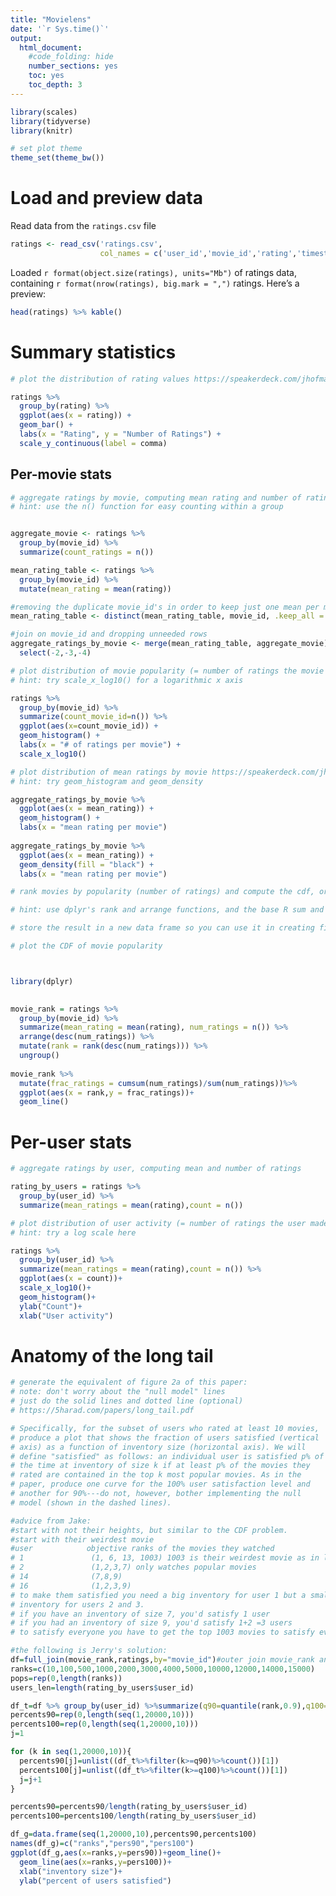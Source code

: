 ```yaml
---
title: "Movielens"
date: '`r Sys.time()`'
output:
  html_document:
    #code_folding: hide
    number_sections: yes
    toc: yes
    toc_depth: 3
---
```


```r
library(scales)
library(tidyverse)
library(knitr)

# set plot theme
theme_set(theme_bw())
```

# Load and preview data

Read data from the `ratings.csv` file
```r
ratings <- read_csv('ratings.csv',
                    col_names = c('user_id','movie_id','rating','timestamp'))
```

Loaded `r format(object.size(ratings), units="Mb")` of ratings data, containing `r format(nrow(ratings), big.mark = ",")` ratings. Here's a preview:
```r
head(ratings) %>% kable()
```

# Summary statistics

```r
# plot the distribution of rating values https://speakerdeck.com/jhofman/modeling-social-data-lecture-2-introduction-to-counting?slide=26

ratings %>% 
  group_by(rating) %>% 
  ggplot(aes(x = rating)) +
  geom_bar() + 
  labs(x = "Rating", y = "Number of Ratings") +
  scale_y_continuous(label = comma)


```

## Per-movie stats

```r
# aggregate ratings by movie, computing mean rating and number of ratings
# hint: use the n() function for easy counting within a group


aggregate_movie <- ratings %>% 
  group_by(movie_id) %>% 
  summarize(count_ratings = n()) 

mean_rating_table <- ratings %>% 
  group_by(movie_id) %>% 
  mutate(mean_rating = mean(rating)) 

#removing the duplicate movie_id's in order to keep just one mean per movie_id
mean_rating_table <- distinct(mean_rating_table, movie_id, .keep_all = TRUE)

#join on movie_id and dropping unneeded rows
aggregate_ratings_by_movie <- merge(mean_rating_table, aggregate_movie) %>% 
  select(-2,-3,-4)


```

```r
# plot distribution of movie popularity (= number of ratings the movie received)
# hint: try scale_x_log10() for a logarithmic x axis

ratings %>% 
  group_by(movie_id) %>% 
  summarize(count_movie_id=n()) %>% 
  ggplot(aes(x=count_movie_id)) +
  geom_histogram() + 
  labs(x = "# of ratings per movie") +
  scale_x_log10()
```

```r
# plot distribution of mean ratings by movie https://speakerdeck.com/jhofman/modeling-social-data-lecture-2-introduction-to-counting?slide=28
# hint: try geom_histogram and geom_density

aggregate_ratings_by_movie %>% 
  ggplot(aes(x = mean_rating)) +
  geom_histogram() + 
  labs(x = "mean rating per movie")
  
aggregate_ratings_by_movie %>% 
  ggplot(aes(x = mean_rating)) + 
  geom_density(fill = "black") + 
  labs(x = "mean rating per movie")

```

```r
# rank movies by popularity (number of ratings) and compute the cdf, or fraction of all views covered by the top-k movies https://speakerdeck.com/jhofman/modeling-social-data-lecture-2-introduction-to-counting?slide=30

# hint: use dplyr's rank and arrange functions, and the base R sum and cumsum functions

# store the result in a new data frame so you can use it in creating figure 2 from the paper below

# plot the CDF of movie popularity



library(dplyr)

 
movie_rank = ratings %>% 
  group_by(movie_id) %>% 
  summarize(mean_rating = mean(rating), num_ratings = n()) %>%
  arrange(desc(num_ratings)) %>%
  mutate(rank = rank(desc(num_ratings))) %>%
  ungroup()
  
movie_rank %>% 
  mutate(frac_ratings = cumsum(num_ratings)/sum(num_ratings))%>%
  ggplot(aes(x = rank,y = frac_ratings))+
  geom_line()


```


# Per-user stats

```r
# aggregate ratings by user, computing mean and number of ratings

rating_by_users = ratings %>%
  group_by(user_id) %>%
  summarize(mean_ratings = mean(rating),count = n())

```

```r
# plot distribution of user activity (= number of ratings the user made)
# hint: try a log scale here

ratings %>%
  group_by(user_id) %>%
  summarize(mean_ratings = mean(rating),count = n()) %>%
  ggplot(aes(x = count))+
  scale_x_log10()+
  geom_histogram()+
  ylab("Count")+
  xlab("User activity")

```

# Anatomy of the long tail

```r
# generate the equivalent of figure 2a of this paper:
# note: don't worry about the "null model" lines
# just do the solid lines and dotted line (optional)
# https://5harad.com/papers/long_tail.pdf

# Specifically, for the subset of users who rated at least 10 movies,
# produce a plot that shows the fraction of users satisfied (vertical
# axis) as a function of inventory size (horizontal axis). We will
# define "satisfied" as follows: an individual user is satisfied p% of
# the time at inventory of size k if at least p% of the movies they
# rated are contained in the top k most popular movies. As in the
# paper, produce one curve for the 100% user satisfaction level and
# another for 90%---do not, however, bother implementing the null
# model (shown in the dashed lines).

#advice from Jake:
#start with not their heights, but similar to the CDF problem. 
#start with their weirdest movie 
#user            objective ranks of the movies they watched 
# 1               (1, 6, 13, 1003) 1003 is their weirdest movie as in least popular 
# 2               (1,2,3,7) only watches popular movies
# 14              (7,8,9)
# 16              (1,2,3,9)
# to make them satisfied you need a big inventory for user 1 but a small 
# inventory for users 2 and 3.
# if you have an inventory of size 7, you'd satisfy 1 user
# if you had an inventory of size 9, you'd satisfy 1+2 =3 users 
# to satisfy everyone you have to get the top 1003 movies to satisfy everybody in this list

#the following is Jerry's solution:
df=full_join(movie_rank,ratings,by="movie_id")#outer join movie_rank and ratings df
ranks=c(10,100,500,1000,2000,3000,4000,5000,10000,12000,14000,15000)
pops=rep(0,length(ranks))
users_len=length(rating_by_users$user_id)

df_t=df %>% group_by(user_id) %>%summarize(q90=quantile(rank,0.9),q100=quantile(rank,1))
percents90=rep(0,length(seq(1,20000,10)))
percents100=rep(0,length(seq(1,20000,10)))
j=1

for (k in seq(1,20000,10)){
  percents90[j]=unlist((df_t%>%filter(k>=q90)%>%count())[1])
  percents100[j]=unlist((df_t%>%filter(k>=q100)%>%count())[1])
  j=j+1
}

percents90=percents90/length(rating_by_users$user_id)
percents100=percents100/length(rating_by_users$user_id)

df_g=data.frame(seq(1,20000,10),percents90,percents100)
names(df_g)=c("ranks","pers90","pers100")
ggplot(df_g,aes(x=ranks,y=pers90))+geom_line()+
  geom_line(aes(x=ranks,y=pers100))+
  xlab("inventory size")+
  ylab("percent of users satisfied")


```
